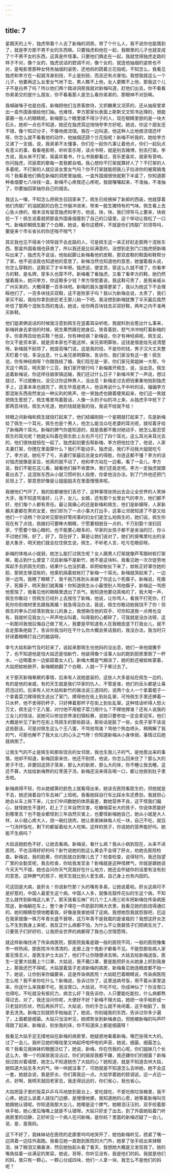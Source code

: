 ```yaml
---
---
---
```

title: 7
---




星期天的上午，独虎带着个人去了新梅的洞房。带了个什么人，我不说你也能猜到了，就是李方那不男不女的东西嘛。只要独虎和他在一起，我眼里的儿子也就变成了个不男不女的东西，这真是件怪事。只要他们俩走在一起，我就觉得独虎走路的样子不对，像个女的，独虎说话的腔调不对，像个女的，就连他抽烟的姿势也不对，是电影里那种女特务抽烟的姿势，还他妈的跷着兰花指呢。不知怎么，我看见独虎和李方在一起就浑身别扭，不止是别扭，而且还有点害怕。我想我就这么一个儿子，他要再这么女里女气地下去，男人瞧不上他，女人更瞧不上他，那我这个儿子不是白养了吗？所以他们两个踏进洞房我就对新梅叫道，赶他们出去，你不看看你弟弟交的是什么朋友，你不看看那人是怎么看你弟弟的，那眼神不对劲嘛。

我喊破嗓子也是白搭，新梅把他们当贵客款待，又抓糖果又沏茶的，还从抽屉里拿出一盒外国香烟给他们抽。也难怪，李方那家伙表面上斯斯文文知书达理的，很能蒙蔽一些人的眼睛呢。新梅那么个眼里揉不得沙子的人，现在眼睛里嵌的是一块大石头，她却一点也不知道，她还在独虎耳边悄悄夸李方好呢。她说，你这个朋友还不错，像个知识分子，不像地痞流氓。我在一边叫道，他这种人比地痞流氓还坏呀，你怎么就不看看他的动作，他抽烟还跷个兰花指呢！新梅不听我的，她给李方又递了一支烟，说，我弟弟不太懂事，你们在一起你凡事让着他点，你们一起玩点有意义的事，看看电影呀，听听音乐呀，读点书呀，就是别去赌博，别去打架。李方说，我从来不打架，我喜欢看书，什么书我都看过，音乐更喜欢，我家有音响，你问独虎，邓丽君的歌每一首我都会唱。我心想你不打架就算好人了？不打架的人多着呢，不打架的人就应该女里女气吗？你不打架就能把我儿子拉进你的被窝搞鬼吗？我看着他们俩在新梅的洞房里抽烟，一盒外国烟很快就剩下半盒了，你知道那种香烟要七八块钱一盒，新梅不心疼我还心疼呢。我就嚷嚷起来，不准抽，不准抽了，你要抽回家抽你自己的烟去。

我这么一嚷，不知怎么把佩生召回家来了。佩生已经换掉了新郎的西装，他就穿着他们肉联厂的油腻腻的白色工作服冲进来，带来一股生猪特有的气味。佩生看上去心急火燎的，根本没有留意独虎和李方，他说，快，快，我们领导马上要来，快收拾一下！佩生说着就把那盒外国香烟塞到了自己的口袋里。这个举动让我松了一口气，新梅却朝佩生翻了个白眼，她说，看你这模样，不就是你们肉联厂的领导吗，要是来个市长省长的你还喘不喘气？

其实我也见不得来个领导就不会走路的人，可是佩生这一来正好赶走那两个混账东西，那盒外国香烟也获救了，所以我还是比较满意的，没想到走到门口独虎把新梅叫出来了，独虎先不说话，他抬起脚让新梅看他的皮鞋，那双皮鞋的鞋面和鞋帮分了家。他不说话我也知道他的意思了。新梅当然也知道他的意思，她皱着眉头说，你怎么穿鞋的，这鞋买了才半年呀。独虎说，便宜货，穿这么久就不错了，你看李方的鞋，是名牌，穿多久也穿不坏。新梅看了看独虎，又看了看李方的鞋，她仍然皱着眉头，她问李方，你这鞋多少钱？李方忸怩着说，我这鞋可贵了，是我亲戚从广州买来的，大概得要一百多块吧。新梅的眉头皱得更紧了，我以为她这下不会理睬他们了，一百多块钱买双鞋，这不是败家子吗？我以为新梅会说，太贵了，我们家买不起，我给你拿到皮匠老王那儿粘一下吧。我没想到新梅犹豫了半天最后竟然听信了那两个混账东西的鬼话，她说，给你两百块钱去买双好鞋，两年之内不准再买新鞋。

他们姐弟俩说话的时候我注意到佩生在竖着耳朵听呢，我就料到会惹出什么事来，新梅转身去拿钱的时候，佩生果然跟在她身后，铁青着脸，怒气冲冲地盯着新梅的手。你拿两百给他买鞋？他说，你有神经病？新梅说，你才有神经病呢。佩生说，你又不是资本家，就是资本家也不能这样，亲兄弟明算账，这钱是借是给先说清楚呀。新梅就不耐烦了，她提高嗓门说，这是我的钱，不是你的钱，男子汉大丈夫整天盯着个钱，多没出息，什么亲兄弟明算账，告诉你，我们家没有这一套！佩生说，你有神经病呀？你跟我结了婚，我们现在是一家，你们家兄弟姐妹一大帮，今天这个两百，明天那个三百，我们家开银行吗？新梅推开佩生，说，没出息。佩生追着新梅说，你这样往娘家搞运输，我们还过什么日子？新梅冷笑了一声说，想过就过，不过就散伙，没见过你这种男人，没出息！新梅走过去把钱重重地拍到独虎手上，这事本来也就完了，佩生毕竟是男人，他没再说什么不中听的话，偏偏李方那混账东西突然发出一种尖利的笑声，他一笑独虎也跟着傻笑起来，他们这一笑就把佩生惹怒了。佩生嘴里骂着脏话，人像一头豹子似的冲上来，从独虎手中抢下了那两百块钱，佩生大吼道，她的钱就是我的钱，我说不给就不给！

转眼之间新梅和佩生就扭打起来了，他们结婚刚刚一个星期就打起来了。先是新梅给了佩生一个耳光，佩生也是个男人，他怎么能当众吃老婆的耳光呢，就咬着牙给了新梅两个耳光。新梅的脾气你是知道的，就是我都不敢对她动手，她怎么能忍受佩生的耳光呢？她就尖叫着在佩生脸上左右开弓打了四个耳光，这么耳光来耳光去的，他们很快就扭在一起了。独虎起初要去帮新梅，李方把他拉住了，他说，人家夫妻打架，你搅在里面算什么？我们不能动手。独虎说，我们不动我大姐就吃亏了。李方说，她吃不了亏，夫妻打架最后总是女的得胜，你连这都不懂？李方的话对独虎就像是圣旨，他真的就不动了，他和李方站在一边看。看了一会儿，李方说，我们不能在这儿看，越看他们越不肯罢休，我们还是走吧。李方一走独虎就跟着出去了，这混账东西从小就习惯听别人指使，你拿他没办法，到了门外他还把门反锁上了，那意思好像是让姐姐姐夫在里面慢慢来呢。

我被他们气坏了，我的脸都被他们丢尽了，这种事情张扬出去会让全世界的人笑掉大牙。我不知道骂谁好，儿子，女儿，女婿，还有那个女里女气的李方，他们都不好，他们每个人都有责任。最让我痛心的还是新梅和佩生，他们是新婚呀，人家新婚夫妻都在男欢女爱，他们却为了一点小事大打出手，这事让邻居知道了不是又给他们一个话柄？你没听见那些好管闲事的妇女们是怎么劝佩生的，她们说，佩生你现在有了点钱，挑媳妇可要睁大眼睛，宁愿要相貌丑一点的，千万别娶个泼妇回家，宁愿要个缺心眼的，也不能要心眼多的，华家的女孩子都不是省油的灯，你斗不过她们呀。好了，好了，现在好了，算是让她们说对了，她们的臭嘴里吐出的全是大象牙，明天她们就会拉住佩生说，佩生，不听老人言，吃亏在眼前呀。

新梅的体格从小就弱，她怎么能打过佩生呢？女人跟男人打架就像芦苇跟树桩打架嘛，能占到什么便宜？况且新梅不是新竹，她不是这块料，我看见她一次次徒劳地挥起手去抓佩生的脸，结果什么也没抓着，却把蚊帐扯下来了，蚊帐正好罩住她的脸，那佩生够混账的，他乘机隔着蚊帐打了新梅一个耳光。新梅就哭起来了，一边哭一边骂，我瞎了眼睛了，我千挑万拣到头来嫁了你这么个死瘸子。新梅说，死瘸子，死瘸子，明天我们就离婚！你知道佩生从小最恨别人骂他瘸子，新梅这一骂把他惹恼了，我看见他的眼睛里透出了杀气，我知道他要动真格的了，我大喝一声，佩生你敢动！但佩生已经扑上去按住了新梅，他说，让你骂人，看我不打死你，打死你你到棺材里去跟我离婚！我急得没办法，我说，佩生你敢动她我饶不了你！但佩生的拳头已经落到我女儿的身上，我想揪住他的双手，可你知道我一点用也没有，我就听见我女儿一声声地尖叫着，叫得我的心都碎了，可我就是没办法呀，这一刹那间我很后悔自己做了死人，我要是早知道有人在我眼皮底下打我女儿，就不会走那条绝路了。告诉你我当时在干什么你大概会笑话我的，我没办法，我当时只好闭着眼睛打自己的脑袋呀。

幸亏大姑和新竹及时赶来了。说起来那佩生也他妈的没出息，她们一来他就撒手了，也不知道他是怕大姑还是怕新竹，他装得像个没事人似的跑到厨房里倒了一杯水，一边喝着水一边偷窥着女人们。新梅大概是气糊涂了，她的脸还被蚊帐蒙着，大姑把蚊帐掀开，新梅朝她翻了个白眼，人就一下子晕过去了。

关于那天新梅晕厥的事情，后来有人说她是装的，这些人大多是站在佩生一边的，有的是他的亲戚，有的天生就是我们华家的仇人，不管是谁，他们的舌头都是让毒药泡过的。后来有人对大姑和新竹的做法说三道四的，说两个女人一个拿着棍子一个拿着菜刀撵得佩生逃出了家门，撵得他在街上到处乱窜，可怜佩生手里还捧着一只水杯，他不舍得扔杯子，只好捧着那杯子在街上到处乱窜。这种怪话听得人怒火万丈，佩生这个王八蛋，对付他不用棍子菜刀用什么？不撵他撵谁？还有人说我的三女儿的怪话，说她可以参加世界泼妇锦标赛，说她只要参加一定会拿冠军。他们大概是听见了新竹在街上骂佩生的那些脏话，那些话是脏了一些，女孩子家不该说这些脏话，可是对佩生这么个王八蛋，不骂他骂谁？骂他个狗血喷头，稍稍解了我的气，可那也解不了我大女儿的心头之气呀！你知道新梅从小身体弱，事情过后她就病倒了。

让我生气的不止是佩生和那些饶舌的女邻居，我也生我儿子的气，是他惹出来的事情，他却不知道，新梅回家来住，他还不耐烦，他说，你怎么回来住了？那么大的房子不住，非要回这鸽子笼来，那么大的新房，那么大的床，你不睡让我去睡。这还不算，大姑给新梅熬的红枣莲子汤，新梅还没来得及喝一口，都让他吞到肚子里去啦。

新梅病得不轻，你从她蜡黄的脸色上就看得出来，她该去医院看医生的，但她就是不去，她还骑着自行车去袜厂上班呢。我看她踩自行车比踩水车还费劲，我就担心她会从车上摔下来，儿女们中间数她的体质最差，数她营养不良，这不怪我们偏心，就怪她生不逢时，赶上了三年自然灾害，吃糠咽菜长大的孩子，你说体质能好到哪里去？也不能全都怪到三年自然灾害上，也要怪新梅她自己，她从小就是大人样，从小就心疼大人，烧一碗红烧肉，她让弟弟妹妹每人吃一块，自己不吃，就舀一勺汤拌饭吃，剩下的都留着给大人吃嘛。这样的孩子，你说她的营养能好吗，她能不生病吗？

大姑说她脸色不好，让她去看病。新梅说，看什么病？我从小病到现在，从来不进医院，不也活得好好的吗？新竹说她的脸这么黄会不会得了肝炎，劝她去医院检查。新梅说，我的脸黄，你的脸就白到哪儿去了？检查检查，说得轻巧，我还指望厂里的全勤奖呢，我去检查，你给我发奖金？新梅就是这种怪脾气，你就是跟她说今天天气不错，她也会问你天气究竟好在什么地方，她还会怀疑你的话里有没有别的意思。这种脾气的孩子，她天生就比别人爱生病，自己身上也有内因的。

可这回是大病，是肝炎！你说新竹那丫头的嘴有多臭，让她说着啦。肝炎这病可不是好惹的，中国人最爱生这个病，中国人人多，就像击鼓传花似的生这个病，不知怎么就传到新梅这儿来了。那天我看见袜厂的几个工人用三轮车把新梅往传染病医院送，新梅躺在车上，整个身子埋在一件肮脏的棉大衣里，我看见她的脸烧得通红的，她的眼睛怨恨地瞪着我，好像是我害她得了这病。我想她怨我就怨我吧，厄运在我家就像一株万年青长盛不衰呀，这万年青不是我栽的是谁栽的？我想这肝炎怎么不生到我身上来呢，我反正什么病都不怕，为什么不让我替孩子们把病生光了，只要孩子们好好的，让我把全世界的病都得了我也心甘情愿呀。

就这样新梅住进了传染病医院，那医院我看是跟一般的医院不同，一般的医院像集市一样热闹，那医院冷冷清清的，走廊上连个鬼影子都看不见。不能怨那些病人家属无情无义，是医生护士太凶了，他们不让你随便进去嘛。大姑去给新梅送饭，医生一定要大姑戴上个口罩，大姑说，我不戴口罩，要是能把肝炎从她身上抓到我身上，那我还巴不得呢。大姑提着篮子走进新梅的病房，新梅看见她连眼皮都不抬一下，她说，让你别来你偏要来，这是传染病医院！大姑眨巴着眼睛说，传染病医院怎么啦？我不来你吃什么？新梅说，告诉过你了，这里送病号饭，用不着从家里送来，你送什么来我都不吃，我没胃口。大姑说，不吃不吃，你成神仙了？你没胃口也得吃，不吃就没有抵抗力，病怎么好？我告诉你，人只要能吃能拉，什么病都熬得过去，对了，我还没问你呢，大便好不好？新梅不理大姑，她把一块手帕折成一只老鼠的形状，然后再拆开它。大姑说，你的手怎么就不肯闲着，这手帕脏了，我拿去洗洗。新梅立刻就把手帕抽走了，她说，你别碰我的东西，告诉过你多少遍了，上面都是细菌。大姑只当没听见，她顺势坐到新梅身边，但她被新梅的叫声吓得跳了起来，新梅说，别坐我的床，你不知道床上都是细菌呀！

我看见大姑手足无措地站在新梅的病房里，她疑惑地看着新梅，嘴巴张得大大的。过了一会儿，我听见她的喉咙里又响起呼啦呼啦的声音，她说，细菌，细菌怎么啦？我看见我妹妹的眼圈泛红了，她说，新梅，你在伤我的心呢，你们姐妹几个长这么大，哪一个的屎尿我没沾过，你们的屎尿我都不嫌，我还嫌你们的细菌？新梅扭过脸对着墙壁，她怎么不知道她伤了大姑的心？她知道，就是不知道去哄大姑，她知道大姑生多大的气，哄一哄就没事了，可她就是不知道怎么去哄她，她不会这一套，她就会说，我是肝炎，你们离我远一点。大姑学着她的腔调说，远一点远一点，好啊，我明天就回老家去，我走得远远的，你们省心，我也省心。

大姑把篮子里的饭菜乒乒乓乓地放到窗台上，爱吃就吃，不爱吃倒垃圾桶里，我不心疼。她这么说着人就往门边挪，是慢慢地挪，我知道她的心思，她等着新梅叫住她跟她认错呢。你知道我那大女儿，她哪是这个脾气，她眼泪汪汪的，双手绞着那块手帕，她心里后悔嘴上就是不认错呀。大姑只好走了出去，到了外面她贴着门听病房里的动静，正好听见一个病人在问新梅，是你妈？里面的新梅迟疑了一会儿，说，是，是我妈。

这下不好了，我妹妹站在医院的走廊里呜呜地哭开了，她怕新梅听见，捂紧了嘴一边哭着一边往外面跑。我看见她一直跑到医院的大门外，她拿了张手纸出来抹眼泪，抹了眼泪又擤鼻涕，然后她抬起头看了看天，我想她大概是又发现我了。她的嘴角挂着一丝满足的笑容，她说，哥呀，你听见没有，我是他们的妈，我就是他们的妈，我只有一颗心，一颗心分成四块，他们一人拿一块，我怎么不是他们的妈呢？